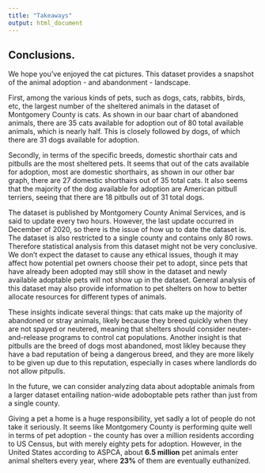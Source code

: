 ```yaml
---
title: "Takeaways"
output: html_document
---
```


## Conclusions.

We hope you've enjoyed the cat pictures.
This dataset provides a snapshot of the animal adoption -
and abandonment - landscape.

First, among the various kinds of pets, such as dogs, cats, rabbits,
birds, etc, the largest number of the sheltered animals in the dataset
of Montgomery County is cats. As shown in our baar chart of abandoned animals, there are 35 cats available for adoption out of 80 total available animals, which is nearly half. This is closely followed by dogs, of which there are 31 dogs available for adoption. 

Secondly, in terms of the specific breeds, domestic shorthair cats and
pitbulls are the most sheltered pets. It seems that out of the cats available for adoption, most are domestic shorthairs, as shown in our other bar graph, there are 27 domestic shorthairs out of 35 total cats. It also seems that the majority of the dog available for adoption are American pitbull terriers, seeing that there are 18 pitbulls out of 31 total dogs. 

The dataset is published by Montgomery County Animal Services, and is said to update every two hours. However, the last update occurred in December of 2020, so there is the issue of how up to date the dataset is. The dataset is also restricted to a single county and contains only 80 rows. Therefore statistical analysis from this dataset might not be very conclusive. We don’t expect the dataset to cause any ethical issues, though it may affect how potential pet owners choose their pet to adopt, since pets that have already been adopted may still show in the dataset and newly available adoptable pets will not show up in the dataset. General analysis of this dataset may also provide information to pet shelters on how to better allocate resources for different types of animals. 

These insights indicate several things: that cats make up the majority of abandoned or stray animals, likely because they breed quickly when they are not spayed or neutered, meaning that shelters should consider neuter-and-release programs to control cat populations. Another insight is that pitbulls are the breed of dogs most abandoned, most likley because they have a bad reputation of being a dangerous breed, and they are more likely to be given up due to this reputation, especially in cases where landlords do not allow pitpulls. 

In the future, we can consider analyzing data about adoptable animals from a larger dataset entailing nation-wide adoboptable pets rather than just from a single county. 

Giving a pet a home is a huge responsibility, yet sadly a lot of people
do not take it seriously.
It seems like Montgomery County is performing quite well
in terms of pet adoption - the county has over a million residents
according to US Census, but with merely eighty pets for adoption.
However, in the United States according to ASPCA, about **6.5 million**
pet animals enter animal shelters every year, where **23%** of them
are eventually euthanized.
